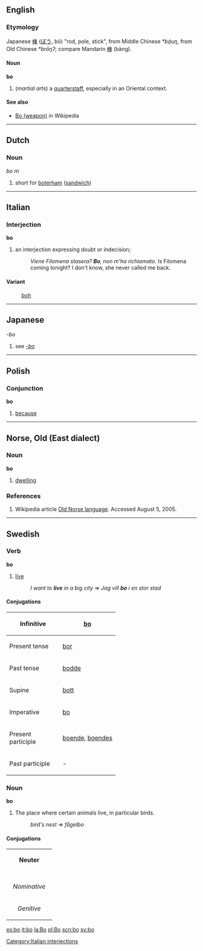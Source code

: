 {{See|Bo}}

==English==
===Etymology===
Japanese [[棒]] ([[ぼう]], bō) "rod, pole, stick", from Middle Chinese ''*bạ́uŋ'', from Old Chinese ''*brōŋʔ''; compare Mandarin [[棒]] (bàng).

====Noun====
'''bo''' 
# (''martial arts'') a [[quarterstaff]], especially in an Oriental context.

====See also====
*[[w:Bo (weapon)|Bo (weapon)]] in Wikipedia

----
==Dutch==
===Noun===
''bo'' ''m''

# short for [[boterham]] ([[sandwich]])

----
==Italian==
===Interjection===
'''bo'''
# an interjection expressing doubt or indecision;
#:''Viene Filomena stasera? '''Bo''', non m'ha richiamato.'' Is Filomena coming tonight?  I don't know, she never called me back.
====Variant====
:[[boh]]
[[Category:Italian interjections]]
----
==Japanese==
''-bo''
#see ''[[-bo]]''

----
==Polish==
===Conjunction===
'''bo'''
#[[because]]

----
==Norse, Old (East dialect)==
===Noun===
'''bo'''

# [[dwelling]]

===References===
# Wikipedia article [[w:Old Norse language|Old Norse language]].  Accessed August 5, 2005.

----
==Swedish==
===Verb===
'''bo'''

# [[live]] 
#:''I want to '''live''' in a big city'' => ''Jag vill '''bo''' i en stor stad''

====Conjugations====
{| border=1 cellspacing=0
|- align=center
! width=125 bgcolor="#FFFFF0" | Infinitive
| [[bo]]
|- align=center
! width=125 bgcolor="#FFFFF0" | Present tense
| [[bor]]
|- align=center
! width=125 bgcolor="#FFFFF0" | Past tense
| [[bodde]]
|- align=center
! width=125 bgcolor="#FFFFF0" | Supine
| [[bott]]
|- align=center
! width=125 bgcolor="#FFFFF0" | Imperative
| [[bo]]
|- align=center
! width=125 bgcolor="#FFFFF0" | Present participle
| colspan=2 | [[boende]], [[boendes]]
|- align=center
! width=125 bgcolor="#FFFFF0" | Past participle
| colspan=2 | -
|}

===Noun===
'''bo''' 

# The place where certain animals live, in particular birds. 
#:''bird's nest'' => ''fågelbo''

====Conjugations====
{| border=1 cellspacing=0
| bgcolor="#FFFFF0" colspan=5 align=center | '''Neuter'''
|-
|- bgcolor="#FFFFF0" align=center
! rowspan=2 | 
| colspan=2 width=105| Singular 
| colspan=2 | Plural
|- bgcolor="#FFFFF0" align=center
| width=105 | ''Indefinite'' 
| width=105 | ''Definite'' 
| width=105 |  ''Indefinite'' 
|  width=105 | ''Definite''
|- align=center
| width=105 bgcolor="#FFFFF0" | ''Nominative'' 
| [[bo]]
| [[boet]]
| [[bon]]
| [[bona]]
|- align=center
| width=105 bgcolor="#FFFFF0" | ''Genitive'' 
| [[bos]]
| [[boets]]
| [[bons]]
| [[bonas]]
|}

[[es:bo]]
[[it:bo]]
[[la:Bo]]
[[pl:Bo]]
[[scn:bo]]
[[sv:bo]]